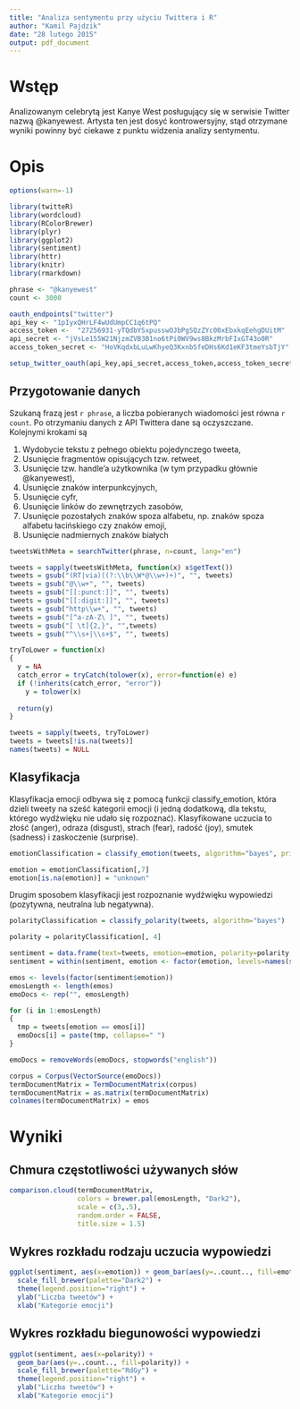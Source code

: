 ```yaml
---
title: "Analiza sentymentu przy użyciu Twittera i R"
author: "Kamil Pajdzik"
date: "28 lutego 2015"
output: pdf_document
---
```


# Wstęp

Analizowanym celebrytą jest Kanye West posługujący się w serwisie Twitter nazwą @kanyewest. Artysta ten jest dosyć kontrowersyjny, stąd otrzymane wyniki powinny być ciekawe z punktu widzenia analizy sentymentu.

# Opis

```r
options(warn=-1)

library(twitteR)
library(wordcloud)
library(RColorBrewer)
library(plyr)
library(ggplot2)
library(sentiment)
library(httr)
library(knitr)
library(rmarkdown)

phrase <- "@kanyewest"
count <- 3000

oauth_endpoints("twitter")
api_key <- "1pIyxQHrLF4wUdUmpCC1q6tPQ"
access_token <-  "27256931-yTQdbYSxpusswOJbPgSQzZYc00xEbxkqEehgDUitM"
api_secret <- "jVsLe155W21NjzmZVB3B1no6tPi0WV9ws8BkzMrbFIxGT43o0R"
access_token_secret <- "HoVKqdxbLuLwKhyeQ3KxnbSfeDHs6Kd1eKF3tmeYsbTjY"

setup_twitter_oauth(api_key,api_secret,access_token,access_token_secret)
```

## Przygotowanie danych

Szukaną frazą jest `r phrase`, a liczba pobieranych wiadomości jest równa `r count`. Po otrzymaniu danych z API Twittera dane są oczyszczane. Kolejnymi krokami są

1. Wydobycie tekstu z pełnego obiektu pojedynczego tweeta,
2. Usunięcie fragmentów opisujących tzw. retweet,
3. Usunięcie tzw. handle'a użytkownika (w tym przypadku głównie @kanyewest),
4. Usunięcie znaków interpunkcyjnych,
5. Usunięcie cyfr,
6. Usunięcie linków do zewnętrzych zasobów,
7. Usunięcie pozostałych znaków spoza alfabetu, np. znaków spoza alfabetu łacińskiego czy znaków emoji,
8. Usunięcie nadmiernych znaków białych

```r
tweetsWithMeta = searchTwitter(phrase, n=count, lang="en")

tweets = sapply(tweetsWithMeta, function(x) x$getText())
tweets = gsub("(RT|via)((?:\\b\\W*@\\w+)+)", "", tweets)
tweets = gsub("@\\w+", "", tweets)
tweets = gsub("[[:punct:]]", "", tweets)
tweets = gsub("[[:digit:]]", "", tweets)
tweets = gsub("http\\w+", "", tweets)
tweets = gsub("[^a-zA-Z\ ]", "", tweets)
tweets = gsub("[ \t]{2,}", "",tweets)
tweets = gsub("^\\s+|\\s+$", "", tweets)
```

```r
tryToLower = function(x)
{
  y = NA
  catch_error = tryCatch(tolower(x), error=function(e) e)
  if (!inherits(catch_error, "error"))
    y = tolower(x)
  
  return(y)
}

tweets = sapply(tweets, tryToLower)
tweets = tweets[!is.na(tweets)]
names(tweets) = NULL
```

## Klasyfikacja

Klasyfikacja emocji odbywa się z pomocą funkcji classify_emotion, która dzieli tweety na sześć kategorii emocji (i jedną dodatkową, dla tekstu, którego wydźwięku nie udało się rozpoznać). Klasyfikowane uczucia to złość (anger), odraza (disgust), strach (fear), radość (joy), smutek (sadness) i zaskoczenie (surprise).

```r
emotionClassification = classify_emotion(tweets, algorithm="bayes", prior=1.0)
```

```r
emotion = emotionClassification[,7]
emotion[is.na(emotion)] = "unknown"
```

Drugim sposobem klasyfikacji jest rozpoznanie wydźwięku wypowiedzi (pozytywna, neutralna lub negatywna). 

```r
polarityClassification = classify_polarity(tweets, algorithm="bayes")
```

```r
polarity = polarityClassification[, 4]

sentiment = data.frame(text=tweets, emotion=emotion, polarity=polarity, stringsAsFactors=FALSE)
sentiment = within(sentiment, emotion <- factor(emotion, levels=names(sort(table(emotion), decreasing=TRUE))))

emos <- levels(factor(sentiment$emotion))
emosLength <- length(emos)
emoDocs <- rep("", emosLength)

for (i in 1:emosLength)
{
  tmp = tweets[emotion == emos[i]]
  emoDocs[i] = paste(tmp, collapse=" ")
}

emoDocs = removeWords(emoDocs, stopwords("english"))

corpus = Corpus(VectorSource(emoDocs))
termDocumentMatrix = TermDocumentMatrix(corpus)
termDocumentMatrix = as.matrix(termDocumentMatrix)
colnames(termDocumentMatrix) = emos
```

# Wyniki

## Chmura częstotliwości używanych słów
```r
comparison.cloud(termDocumentMatrix, 
                 colors = brewer.pal(emosLength, "Dark2"), 
                 scale = c(3,.5), 
                 random.order = FALSE, 
                 title.size = 1.5)
```

## Wykres rozkładu rodzaju uczucia wypowiedzi

```r
ggplot(sentiment, aes(x=emotion)) + geom_bar(aes(y=..count.., fill=emotion)) +
  scale_fill_brewer(palette="Dark2") +
  theme(legend.position="right") + 
  ylab("Liczba tweetów") + 
  xlab("Kategorie emocji")
```

## Wykres rozkładu biegunowości wypowiedzi

```r
ggplot(sentiment, aes(x=polarity)) +
  geom_bar(aes(y=..count.., fill=polarity)) +
  scale_fill_brewer(palette="RdGy") +
  theme(legend.position="right") + 
  ylab("Liczba tweetów") + 
  xlab("Kategorie emocji")
```










